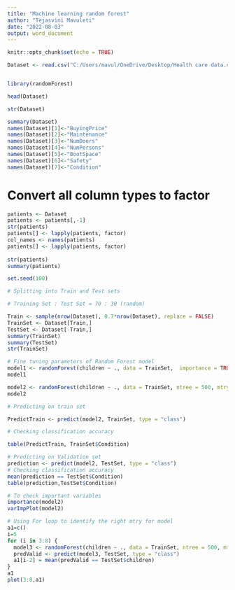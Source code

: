 ---
title: "Machine learning random forest"
author: "Tejasvini Mavuleti"
date: "2022-08-03"
output: word_document
---

```{r setup, include=FALSE}
knitr::opts_chunk$set(echo = TRUE)
```

```{r}
Dataset <- read.csv("C:/Users/mavul/OneDrive/Desktop/Health care data.csv", header = TRUE)


library(randomForest)

head(Dataset)

str(Dataset)

summary(Dataset)
names(Dataset)[1]<-"BuyingPrice"
names(Dataset)[2]<-"Maintenance"
names(Dataset)[3]<-"NumDoors"
names(Dataset)[4]<-"NumPersons"
names(Dataset)[5]<-"BootSpace"
names(Dataset)[6]<-"Safety"
names(Dataset)[7]<-"Condition"
```


# Convert all column types to factor
```{r}
patients <- Dataset
patients <- patients[,-1]
str(patients)
patients[] <- lapply(patients, factor) 
col_names <- names(patients)
patients[] <- lapply(patients, factor)
 
str(patients)
summary(patients)

```

```{r}

set.seed(100)

# Splitting into Train and Test sets

# Training Set : Test Set = 70 : 30 (random)

Train <- sample(nrow(Dataset), 0.7*nrow(Dataset), replace = FALSE)
TrainSet <- Dataset[Train,]
TestSet <- Dataset[-Train,]
summary(TrainSet)
summary(TestSet)
str(TrainSet)

# Fine tuning parameters of Random Forest model
model1 <- randomForest(children ~ ., data = TrainSet,  importance = TRUE)
model1

model2 <- randomForest(children ~ ., data = TrainSet, ntree = 500, mtry = 6, importance = TRUE)
model2
```

```{r}
# Predicting on train set

PredictTrain <- predict(model2, TrainSet, type = "class")

# Checking classification accuracy

table(PredictTrain, TrainSet$Condition) 
```

```{r}
# Predicting on Validation set
prediction <- predict(model2, TestSet, type = "class")
# Checking classification accuracy
mean(prediction == TestSet$Condition)                    
table(prediction,TestSet$Condition)

```

```{r}
# To check important variables
importance(model2)        
varImpPlot(model2)     

# Using For loop to identify the right mtry for model
a1=c()
i=5
for (i in 3:8) {
  model3 <- randomForest(children ~ ., data = TrainSet, ntree = 500, mtry = i, importance = TRUE)
  predValid <- predict(model3, TestSet, type = "class")
  a1[i-2] = mean(predValid == TestSet$children)
}
a1
plot(3:8,a1)

```






